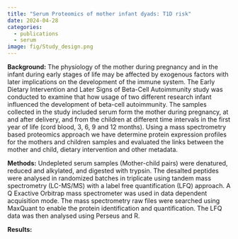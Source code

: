 ```yaml
---
title: "Serum Proteomics of mother infant dyads: T1D risk"
date: 2024-04-28
categories:
  - publications
  - serum
image: fig/Study_design.png
---
```


**Background:**
The physiology of the mother during pregnancy and in the infant during early stages of life may be affected by exogenous factors with later implications on the development of the immune system. The Early Dietary Intervention and Later Signs of Beta-Cell Autoimmunity study  was conducted to examine that how usage of two different research infant influenced the development of beta-cell autoimmunity. The samples collected in the study included serum form the mother during pregnancy, at and after delivery, and from the children at different time intervals in the first year of life (cord blood, 3, 6, 9 and 12 months). Using a mass spectrometry based proteomics approach we have determine protein expression profiles for the mothers and children samples and evaluated the links between the mother and child, dietary intervention and other metadata.

**Methods:**
Undepleted serum samples (Mother-child pairs) were denatured, reduced and alkylated, and digested with trypsin. The desalted peptides were analysed in randomized batches in triplicate using tandem mass spectrometry (LC-MS/MS) with a label free quantification (LFQ) approach. A Q Exactive Orbitrap mass spectrometer was used in data dependent acquisition mode. The mass spectrometry raw files were searched using MaxQuant to enable the protein identification and quantification. The LFQ data was then analysed using Perseus and R.

**Results:**

